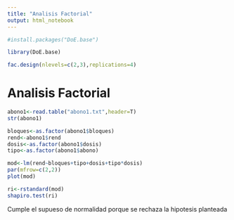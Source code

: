 ```yaml
---
title: "Analisis Factorial"
output: html_notebook
---
```




```r
#install.packages("DoE.base")

library(DoE.base)

```

```r
fac.design(nlevels=c(2,3),replications=4)

```
# Analisis Factorial 

```r
abono1<-read.table("abono1.txt",header=T)
str(abono1)

```

```r
bloques<-as.factor(abono1$bloques)
rend<-abono1$rend
dosis<-as.factor(abono1$dosis)
tipo<-as.factor(abono1$abono)

```


```r
mod<-lm(rend~bloques+tipo+dosis+tipo*dosis)
par(mfrow=c(2,2))
plot(mod)

```

```r
ri<-rstandard(mod)
shapiro.test(ri)

```
Cumple el supueso de normalidad porque se rechaza la hipotesis planteada

```r

```

